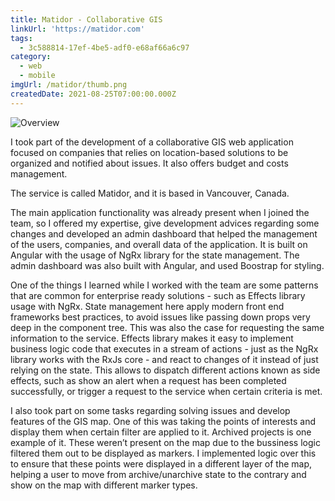 ```yaml
---
title: Matidor - Collaborative GIS
linkUrl: 'https://matidor.com'
tags:
  - 3c588814-17ef-4be5-adf0-e68af66a6c97
category:
  - web
  - mobile
imgUrl: /matidor/thumb.png
createdDate: 2021-08-25T07:00:00.000Z
---
```


![Overview](/matidor.jpg)

I took part of the development of a collaborative GIS web application focused on companies that relies on location-based solutions to be organized and notified about issues. It also offers budget and costs management.

The service is called Matidor, and it is based in Vancouver, Canada.

The main application functionality was already present when I joined the team, so I offered my expertise, give development advices regarding some changes and developed an admin dashboard that helped the management of the users, companies, and overall data of the application. It is built on Angular with the usage of NgRx library for the state management. The admin dashboard was also built with Angular, and used Boostrap for styling.

One of the things I learned while I worked with the team are some patterns that are common for enterprise ready solutions - such as Effects library usage with NgRx. State management here apply modern front end frameworks best practices, to avoid issues like passing down props very deep in the component tree. This was also the case for requesting the same information to the service. Effects library makes it easy to implement business logic code that executes in a stream of actions - just as the NgRx library works with the RxJs core - and react to changes of it instead of just relying on the state. This allows to dispatch different actions known as side effects, such as show an alert when a request has been completed successfully, or trigger a request to the service when certain criteria is met.

I also took part on some tasks regarding solving issues and develop features of the GIS map. One of this was taking the points of interests and display them when certain filter are applied to it. Archived projects is one example of it. These weren’t present on the map due to the bussiness logic filtered them out to be displayed as markers. I implemented logic over this to ensure that these points were displayed in a different layer of the map, helping a user to move from archive/unarchive state to the contrary and show on the map with different marker types.

